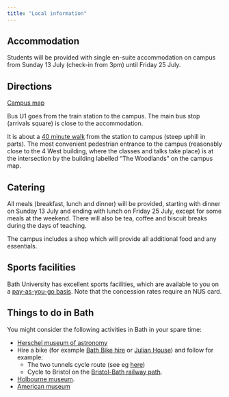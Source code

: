 ```yaml
---
title: "Local information"
---
```


## Accommodation

Students will be provided with single en-suite accommodation on campus from Sunday 13 July (check-in from 3pm) until Friday 25 July.
<!--Each room will be en suite with access to a shared kitchen and communal space. All bed linen will be provided and washed weekly.-->


## Directions

[Campus map](https://www.bath.ac.uk/publications/claverton-down-campus-map/attachments/university-campus-map.pdf)

Bus U1 goes from the train station to the campus. The main bus stop (arrivals square) is close to the accommodation.

It is about a [40 minute walk](https://www.google.com/maps/dir/51.377389,-2.3566945/51.3791194,-2.3287683/@51.3779515,-2.3379405,17z/data=!4m2!4m1!3e2?entry=ttu&g_ep=EgoyMDI1MDYxNy4wIKXMDSoASAFQAw%3D%3D) from the station to campus (steep uphill in parts). The most convenient pedestrian entrance to the campus (reasonably close to the 4 West building, where the classes and talks take place) is at the intersection by the building labelled "The Woodlands" on the campus map.


## Catering


All meals (breakfast, lunch and dinner) will be provided, starting with dinner on Sunday 13 July and ending with lunch on Friday 25 July, except for some meals at the weekend.
There will also be tea, coffee and biscuit breaks during the days of teaching.

The campus includes a shop which will provide all additional food and any essentials.

## Sports facilities

Bath University has excellent sports facilities, which are available to you on a [pay-as-you-go basis](https://www.teambath.com/about/prices-bookings/pay-and-play-rates/). Note that the concession rates require an NUS card.

## Things to do in Bath

You might consider the following activities in Bath in your spare time: 

* [Herschel museum of astronomy](https://herschelmuseum.org.uk/)
* Hire a bike (for example [Bath Bike hire](https://www.bathebikehire.co.uk/) or [Julian House](https://jhbikeworkshop.org/bath-city-centre-e-bike-hire/)) and follow for example: 
    * The two tunnels cycle route (see eg [here](https://www.bathebikehire.co.uk/two-tunnels-cycle-route/))
    * Cycle to Bristol on the [Bristol-Bath railway path](https://www.sustrans.org.uk/find-a-route-on-the-national-cycle-network/bristol-and-bath-railway-path/).
* [Holbourne museum](https://holburne.org/). 
* [American museum](https://www.americanmuseum.org/)
